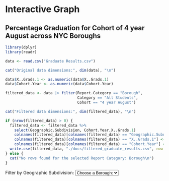 # Interactive Graph

## Percentage Graduation for Cohort of 4 year August across NYC Boroughs

```r
library(dplyr)
library(readr)

data <- read.csv("Graduate Results.csv")

cat("Original data dimensions:", dim(data), "\n")

data$X..Grads.1 <- as.numeric(data$X..Grads.1)
data$Cohort.Year <- as.numeric(data$Cohort.Year)

filtered_data <- data |> filter(Report.Category == "Borough",
                                Category == "All Students",
                                Cohort == "4 year August")

cat("Filtered data dimensions:", dim(filtered_data), "\n")

if (nrow(filtered_data) > 0) {
  filtered_data <- filtered_data %>%
    select(Geographic.Subdivision, Cohort.Year,X..Grads.1)
    colnames(filtered_data)[colnames(filtered_data) == "Geographic.Subdivision"] <- "Geographic Subdivision"
    colnames(filtered_data)[colnames(filtered_data) == "X..Grads.1"] <- "% Grads"
    colnames(filtered_data)[colnames(filtered_data) == "Cohort.Year"] <- "Year"
  write.csv(filtered_data, "./docs/filtered_graduate_results.csv", row.names = FALSE)
} else {
  cat("No rows found for the selected Report Category: Borough\n")
}


```


<div>
  <label for="boroughFilter">Filter by Geographic Subdivision:</label>
  <select id="boroughFilter">
    <option value="All">Choose a Borough:</option>
    <!-- Options will be dynamically populated by JavaScript -->
  </select>
</div>

<div id="plot"></div>

<script src="https://cdn.jsdelivr.net/npm/d3@7"></script>
<script src="scripts/myscript.js"></script>


